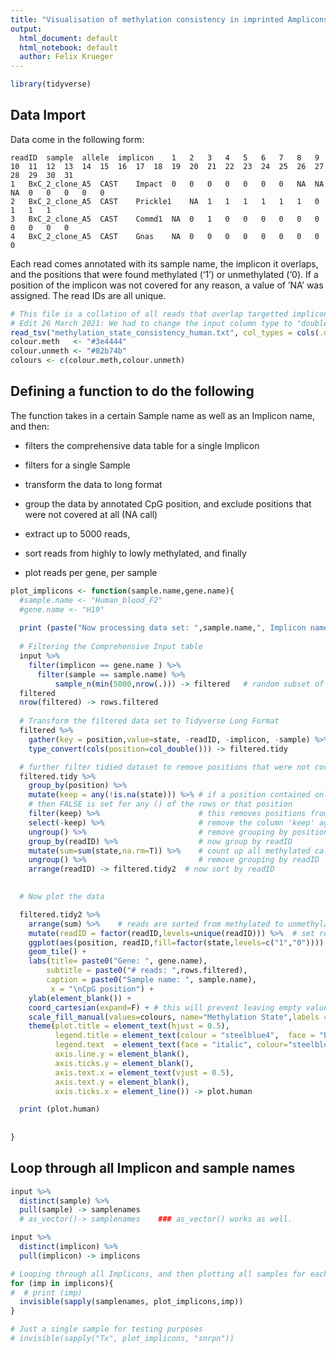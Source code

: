 ```yaml
---
title: "Visualisation of methylation consistency in imprinted Amplicons"
output:
  html_document: default
  html_notebook: default
  author: Felix Krueger
---
```



```r
library(tidyverse)
```


## Data Import

Data come in the following form:

```
readID	sample	allele	implicon	1	2	3	4	5	6	7	8	9	10	11	12	13	14	15	16	17	18	19	20	21	22	23	24	25	26	27	28	29	30	31
1	BxC_2_clone_A5	CAST	Impact	0	0	0	0	0	0	0	NA	NA	NA	0	0	0	0	0
2	BxC_2_clone_A5	CAST	Prickle1	NA	1	1	1	1	1	1	0	1	1	1
3	BxC_2_clone_A5	CAST	Commd1	NA	0	1	0	0	0	0	0	0	0	0	0	0
4	BxC_2_clone_A5	CAST	Gnas	NA	0	0	0	0	0	0	0	0	0
```

Each read comes annotated with its sample name, the implicon it overlaps, and the positions that were found methylated ('1') or unmethylated ('0). If a position of the implicon was not covered for any reason, a value of 'NA' was assigned. The read IDs are all unique.

```r
# This file is a collation of all reads that overlap targetted implicons for all samples
# Edit 26 March 2021: We had to change the input column type to "double", as a few columns were auto-detected as "character"
read_tsv("methylation_state_consistency_human.txt", col_types = cols(.default = "d", sample = col_character(), implicon = col_character())) -> input
colour.meth   <- "#3e4444"
colour.unmeth <- "#82b74b"
colours <- c(colour.meth,colour.unmeth)
```


## Defining a function to do the following
The function takes in a certain Sample name as well as an Implicon name, and then:

- filters the comprehensive data table for a single Implicon
- filters for a single Sample
- transform the data to long format
- group the data by annotated CpG position, and exclude positions that were not covered at all (NA call)

- extract up to 5000 reads, 
- sort reads from highly to lowly methylated, and finally
- plot reads per gene, per sample


```r

plot_implicons <- function(sample.name,gene.name){
  #sample.name <- "Human_blood_F2"
  #gene.name <- "H19"
 
  print (paste("Now processing data set: ",sample.name,", Implicon name: ", gene.name))
         
  # Filtering the Comprehensive Input table
  input %>% 
    filter(implicon == gene.name ) %>% 
      filter(sample == sample.name) %>%
          sample_n(min(5000,nrow(.))) -> filtered   # random subset of 5000 rows
  filtered
  nrow(filtered) -> rows.filtered
  
  # Transform the filtered data set to Tidyverse Long Format
  filtered %>% 
    gather(key = position,value=state, -readID, -implicon, -sample) %>% 
    type_convert(cols(position=col_double())) -> filtered.tidy

  # further filter tidied dataset to remove positions that were not covered at all and sort reads by readID
  filtered.tidy %>%
    group_by(position) %>% 
    mutate(keep = any(!is.na(state))) %>% # if a position contained only NAs, 
    # then FALSE is set for any () of the rows or that position
    filter(keep) %>%                      # this removes positions from the dataset that were set to FALSE
    select(-keep) %>%                     # remove the column 'keep' again
    ungroup() %>%                         # remove grouping by position
    group_by(readID) %>%                  # now group by readID
    mutate(sum=sum(state,na.rm=T)) %>%    # count up all methylated calls, and save in new column called 'sum'
    ungroup() %>%                         # remove grouping by readID
    arrange(readID) -> filtered.tidy2  # now sort by readID

  
  # Now plot the data

  filtered.tidy2 %>% 
    arrange(sum) %>%    # reads are sorted from methylated to unmethylated
    mutate(readID = factor(readID,levels=unique(readID))) %>%  # set readID as level so they don't get sorted alphabetically
    ggplot(aes(position, readID,fill=factor(state,levels=c("1","0")))) +
    geom_tile() +
    labs(title= paste0("Gene: ", gene.name), 
        subtitle = paste0("# reads: ",rows.filtered),
        caption = paste0("Sample name: ", sample.name),
         x = "\nCpG position") +
    ylab(element_blank()) +
    coord_cartesian(expand=F) + # this will prevent leaving empty values on either side of the plot
    scale_fill_manual(values=colours, name="Methylation State",labels = c("meth", "unmeth")) +
    theme(plot.title = element_text(hjust = 0.5), 
          legend.title = element_text(colour = "steelblue4",  face = "bold"),
          legend.text  = element_text(face = "italic", colour="steelblue4"),
          axis.line.y = element_blank(),
          axis.ticks.y = element_blank(),
          axis.text.x = element_text(vjust = 0.5),
          axis.text.y = element_blank(),
          axis.ticks.x = element_line()) -> plot.human

  print (plot.human)
 
    
}
```
## Loop through all Implicon and sample names

```r
input %>%
  distinct(sample) %>% 
  pull(sample) -> samplenames
  # as_vector()-> samplenames    ### as_vector() works as well.

input %>%
  distinct(implicon) %>% 
  pull(implicon) -> implicons

# Looping through all Implicons, and then plotting all samples for each Implicon
for (imp in implicons){
#  # print (imp)
  invisible(sapply(samplenames, plot_implicons,imp))
}

# Just a single sample for testing purposes
# invisible(sapply("Tx", plot_implicons, "snrpn"))

```








